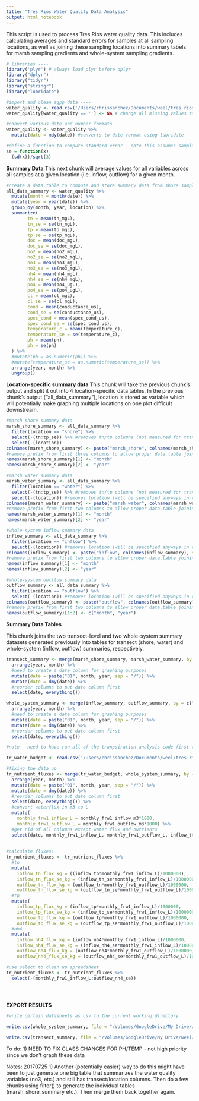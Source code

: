 ```yaml
---
title: "Tres Rios Water Quality Data Analysis"
output: html_notebook
---
```


This script is used to process Tres Rios water quality data. This includes calculating averages and standard errors for samples at all sampling locations, as well as joining these sampling locations into summary tabels for marsh sampling gradients and whole-system sampling gradients.

```r

# libraries ----
library('plyr') # always load plyr before dplyr
library("dplyr")
library("tidyr")
library("stringr")
library("lubridate")

#import and clean agpp data ----
water_quality <- read.csv('/Users/chrissanchez/Documents/weel/tres rios/datasets/tr-water-quality/data/tr_waterquality_fielddata.csv', stringsAsFactors = FALSE)
water_quality[water_quality == ''] <- NA # change all missing values to NA

#convert various date and number formats
water_quality <- water_quality %>%
  mutate(date = mdy(date)) #converts to date format using lubridate

#define a function to compute standard error - note this assumes sample size always 3, need to confirm whether I can assume that
se = function(x)
  (sd(x))/sqrt(3)

```

**Summary Data**
This next chunk will average values for all variables across all samples at a given location (i.e. inflow, outflow) for a given month. 

```r

#create a data.table to compute and store summary data from shore samples across all transects
all_data_summary <- water_quality %>%
  mutate(month = month(date)) %>%
  mutate(year = year(date)) %>%
  group_by(month, year, location) %>%
  summarize(
        tn = mean(tn_mgL),
        tn_se = se(tn_mgL),
        tp = mean(tp_mgL),
        tp_se = se(tp_mgL),
        doc = mean(doc_mgL),
        doc_se = se(doc_mgL),
        no2 = mean(no2_mgL),
        no2_se = se(no2_mgL),
        no3 = mean(no3_mgL),
        no3_se = se(no3_mgL),
        nh4 = mean(nh4_mgL),
        nh4_se = se(nh4_mgL),
        po4 = mean(po4_ugL),
        po4_se = se(po4_ugL),
        cl = mean(cl_mgL),
        cl_se = se(cl_mgL),
        cond = mean(conductance_us),
        cond_se = se(conductance_us),
        spec_cond = mean(spec_cond_us),
        spec_cond_se = se(spec_cond_us),
        temperature_c = mean(temperature_c),
        temperature_se = se(temperature_c),
        ph = mean(ph),
        ph = se(ph)
  ) %>%
  #mutate(ph = as.numeric(ph)) %>%
  #mutate(temperature_se = as.numeric(temperature_se)) %>%
  arrange(year, month) %>%
  ungroup()

```

**Location-specific summary data**
This chunk will take the previous chunk's output and split it out into 4 location-specific data tables. In the previous chunk's output ("all_data_summary"), location is stored as variable which will potentially make graphing multiple locations on one plot difficult downstream.

```r

#marsh shore summary data
marsh_shore_summary <- all_data_summary %>%
  filter(location == "shore") %>%
  select(-(tn:tp_se)) %>% #removes tn/tp columns (not measured for transects)
  select(-(location)) 
colnames(marsh_shore_summary) <- paste("marsh_shore", colnames(marsh_shore_summary), sep = "_") #pastes a prefix to all columns
#remove prefix from first three columns to allow proper data.table joining downstream
names(marsh_shore_summary)[1] <- "month"
names(marsh_shore_summary)[2] <- "year"

#marsh water summary data
marsh_water_summary <- all_data_summary %>%
  filter(location == "water") %>%
  select(-(tn:tp_se)) %>% #removes tn/tp columns (not measured for transects)
  select(-(location)) #removes location (will be specified anyways in variable names)
colnames(marsh_water_summary) <- paste("marsh_water", colnames(marsh_water_summary), sep = "_") #pastes a prefix to all columns
#remove prefix from first two columns to allow proper data.table joining downstream
names(marsh_water_summary)[1] <- "month"
names(marsh_water_summary)[2] <- "year"

#whole-system inflow summary data
inflow_summary <- all_data_summary %>%
  filter(location == "inflow") %>%
  select(-(location)) #removes location (will be specified anyways in variable names)
colnames(inflow_summary) <- paste("inflow", colnames(inflow_summary), sep = "_") #pastes a prefix to all columns
#remove prefix from first two columns to allow proper data.table joining downstream
names(inflow_summary)[1] <- "month"
names(inflow_summary)[2] <- "year"

#whole-system outflow summary data
outflow_summary <- all_data_summary %>%
  filter(location == "outflow") %>%
  select(-(location)) #removes location (will be specified anyways in variable names)
colnames(outflow_summary) <- paste("outflow", colnames(outflow_summary), sep = "_") #pastes a prefix to all columns
#remove prefix from first two columns to allow proper data.table joining downstream
names(outflow_summary)[1:2] <- c("month", "year")

```

**Summary Data Tables**

This chunk joins the two transect-level and two whole-system summary datasets generated previously into tables for transect (shore, water) and whole-system (inflow, outflow) summaries, respectively.

```r

transect_summary <- merge(marsh_shore_summary, marsh_water_summary, by = c("month", "year")) %>%
  arrange(year, month) %>%
  #need to create a date column for graphing purposes
  mutate(date = paste("01", month, year, sep = "/")) %>%
  mutate(date = dmy(date)) %>%
  #reorder columns to put date column first
  select(date, everything())

whole_system_summary <- merge(inflow_summary, outflow_summary, by = c("month", "year")) %>%
  arrange(year, month) %>%
  #need to create a date column for graphing purposes
  mutate(date = paste("01", month, year, sep = "/")) %>%
  mutate(date = dmy(date)) %>%
  #reorder columns to put date column first
  select(date, everything())

```

```r
#note - need to have run all of the tranpsiration analysis code first to update 

tr_water_budget <- read.csv('/Users/chrissanchez/Documents/weel/tres rios/datasets/tr-water-budget/results/tr_water_budget.csv', stringsAsFactors = FALSE)

#fixing the data up 
tr_nutrient_fluxes <- merge(tr_water_budget, whole_system_summary, by = c("month", "year")) %>%
  arrange(year, month) %>%
  mutate(date = paste("01", month, year, sep = "/")) %>%
  mutate(date = dmy(date)) %>%
  #reorder columns to put date column first
  select(date, everything()) %>%
  #convert waterflux in m3 to L
  mutate(
    monthly_frw1_inflow_L = monthly_frw1_inflow_m3*1000,
    monthly_frw1_outflow_L = monthly_frw1_outflow_m3*1000) %>%
  #get rid of all columns except water flux and nutrients
  select(date, monthly_frw1_inflow_L, monthly_frw1_outflow_L, inflow_tn, inflow_tn_se, inflow_tp, inflow_tp_se, outflow_tn, outflow_tn_se, outflow_tp, outflow_tp_se, inflow_nh4, inflow_nh4_se, outflow_nh4, outflow_nh4_se)
  
  
#calculate fluxes!
tr_nutrient_fluxes <- tr_nutrient_fluxes %>%  
  #tn
  mutate(
    inflow_tn_flux_kg = ((inflow_tn*monthly_frw1_inflow_L)/1000000),
    inflow_tn_flux_se_kg = (inflow_tn_se*monthly_frw1_inflow_L)/1000000,
    outflow_tn_flux_kg = (outflow_tn*monthly_frw1_outflow_L)/1000000,
    outflow_tn_flux_se_kg = (outflow_tn_se*monthly_frw1_outflow_L)/1000000) %>%
  #tp
  mutate(
    inflow_tp_flux_kg = (inflow_tp*monthly_frw1_inflow_L)/1000000,
    inflow_tp_flux_se_kg = (inflow_tp_se*monthly_frw1_inflow_L)/1000000,
    outflow_tp_flux_kg = (outflow_tp*monthly_frw1_outflow_L)/1000000,
    outflow_tp_flux_se_kg = (outflow_tp_se*monthly_frw1_outflow_L)/1000000) %>%
  #nh4
  mutate(
    inflow_nh4_flux_kg = (inflow_nh4*monthly_frw1_inflow_L)/1000000,
    inflow_nh4_flux_se_kg = (inflow_nh4_se*monthly_frw1_inflow_L)/1000000,
    outflow_nh4_flux_kg = (outflow_nh4*monthly_frw1_outflow_L)/1000000,
    outflow_nh4_flux_se_kg = (outflow_nh4_se*monthly_frw1_outflow_L)/1000000)

#use select to clean up spreadsheet
tr_nutrient_fluxes <- tr_nutrient_fluxes %>%
  select(-(monthly_frw1_inflow_L:outflow_nh4_se))





```



**EXPORT RESULTS**

```r

#write certain datasheets as csv to the current working directory

write.csv(whole_system_summary, file = "/Volumes/GoogleDrive/My Drive/weel/tres rios/datasets/tr-water-quality/results/tr_waterquality_whole_system_summary.csv")

write.csv(transect_summary, file = "/Volumes/GoogleDrive/My Drive/weel/tres rios/datasets/tr-water-quality/results/tr_waterquality_transect_summary.csv")

```
 
To do:
1) NEED TO FIX CLASS CHANGES FOR PH/TEMP - not high priority since we don't graph these data

Notes:
20170725
1) Another (potentially easier) way to do this might have been to just generate one big table that summarizes the water quality variables (no3, etc.) and still has transect/location columns. Then do a few chunks using filter() to generate the individual tables (marsh_shore_summary etc.). Then merge them back together again. 
